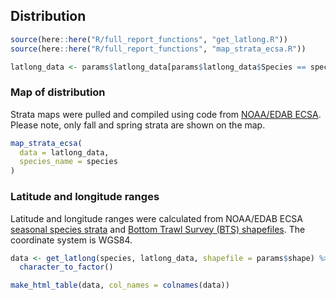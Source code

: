 ## Distribution

```r
source(here::here("R/full_report_functions", "get_latlong.R"))
source(here::here("R/full_report_functions", "map_strata_ecsa.R"))
```

```r
latlong_data <- params$latlong_data[params$latlong_data$Species == species, ]
```

### Map of distribution
Strata maps were pulled and compiled using code from [NOAA/EDAB ECSA](https://github.com/NOAA-EDAB/ECSA). Please note, only fall and spring strata are shown on the map.

```r
map_strata_ecsa(
  data = latlong_data,
  species_name = species
)
```

### Latitude and longitude ranges
Latitude and longitude ranges were calculated from NOAA/EDAB ECSA [seasonal species strata](https://github.com/NOAA-EDAB/ECSA/blob/master/data/seasonal_stock_strata.csv) and [Bottom Trawl Survey (BTS) shapefiles](https://github.com/NOAA-EDAB/ECSA/tree/master/data/strata_shapefiles). The coordinate system is WGS84.
```r
data <- get_latlong(species, latlong_data, shapefile = params$shape) %>%
  character_to_factor()

make_html_table(data, col_names = colnames(data))
```
